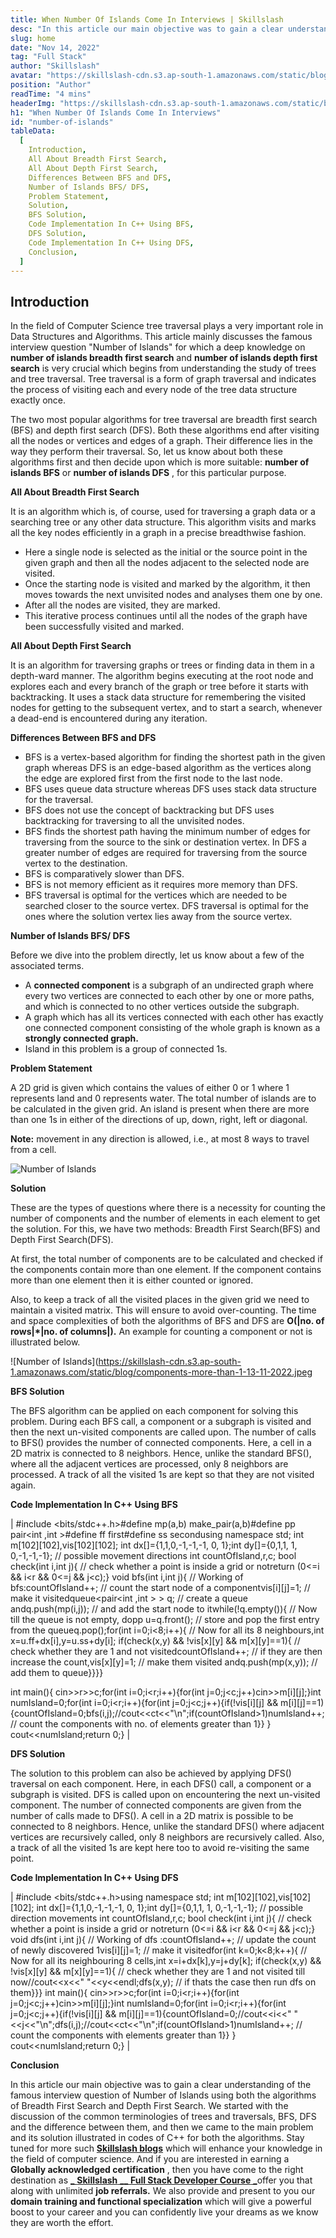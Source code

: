 ```yaml
---
title: When Number Of Islands Come In Interviews | Skillslash
desc: "In this article our main objective was to gain a clear understanding of the famous interview question of Number of Islands."
slug: home
date: "Nov 14, 2022"
tag: "Full Stack"
author: "Skillslash"
avatar: "https://skillslash-cdn.s3.ap-south-1.amazonaws.com/static/blog/avatar-01.webp"
position: "Author"
readTime: "4 mins"
headerImg: "https://skillslash-cdn.s3.ap-south-1.amazonaws.com/static/blog/Number of Islands-01.png"
h1: "When Number Of Islands Come In Interviews"
id: "number-of-islands"
tableData:
  [
    Introduction,
    All About Breadth First Search,
    All About Depth First Search,
    Differences Between BFS and DFS,
    Number of Islands BFS/ DFS,
    Problem Statement,
    Solution,
    BFS Solution,
    Code Implementation In C++ Using BFS,
    DFS Solution,
    Code Implementation In C++ Using DFS,
    Conclusion,
  ]
---
```


## Introduction

In the field of Computer Science tree traversal plays a very important role in Data Structures and Algorithms. This article mainly discusses the famous interview question "Number of Islands" for which a deep knowledge on **number of islands breadth first search** and **number of islands depth first search** is very crucial which begins from understanding the study of trees and tree traversal. Tree traversal is a form of graph traversal and indicates the process of visiting each and every node of the tree data structure exactly once.

The two most popular algorithms for tree traversal are breadth first search (BFS) and depth first search (DFS). Both these algorithms end after visiting all the nodes or vertices and edges of a graph. Their difference lies in the way they perform their traversal. So, let us know about both these algorithms first and then decide upon which is more suitable: **number of islands BFS** or **number of islands DFS** , for this particular purpose.

**All About Breadth First Search**

It is an algorithm which is, of course, used for traversing a graph data or a searching tree or any other data structure. This algorithm visits and marks all the key nodes efficiently in a graph in a precise breadthwise fashion.

- Here a single node is selected as the initial or the source point in the given graph and then all the nodes adjacent to the selected node are visited.
- Once the starting node is visited and marked by the algorithm, it then moves towards the next unvisited nodes and analyses them one by one.
- After all the nodes are visited, they are marked.
- This iterative process continues until all the nodes of the graph have been successfully visited and marked.

**All About Depth First Search**

It is an algorithm for traversing graphs or trees or finding data in them in a depth-ward manner. The algorithm begins executing at the root node and explores each and every branch of the graph or tree before it starts with backtracking. It uses a stack data structure for remembering the visited nodes for getting to the subsequent vertex, and to start a search, whenever a dead-end is encountered during any iteration.

**Differences Between BFS and DFS**

- BFS is a vertex-based algorithm for finding the shortest path in the given graph whereas DFS is an edge-based algorithm as the vertices along the edge are explored first from the first node to the last node.
- BFS uses queue data structure whereas DFS uses stack data structure for the traversal.
- BFS does not use the concept of backtracking but DFS uses backtracking for traversing to all the unvisited nodes.
- BFS finds the shortest path having the minimum number of edges for traversing from the source to the sink or destination vertex. In DFS a greater number of edges are required for traversing from the source vertex to the destination.
- BFS is comparatively slower than DFS.
- BFS is not memory efficient as it requires more memory than DFS.
- BFS traversal is optimal for the vertices which are needed to be searched closer to the source vertex. DFS traversal is optimal for the ones where the solution vertex lies away from the source vertex.

**Number of Islands BFS/ DFS**

Before we dive into the problem directly, let us know about a few of the associated terms.

- A **connected component** is a subgraph of an undirected graph where every two vertices are connected to each other by one or more paths, and which is connected to no other vertices outside the subgraph.
- A graph which has all its vertices connected with each other has exactly one connected component consisting of the whole graph is known as a **strongly connected graph.**
- Island in this problem is a group of connected 1s.

**Problem Statement**

A 2D grid is given which contains the values of either 0 or 1 where 1 represents land and 0 represents water. The total number of islands are to be calculated in the given grid. An island is present when there are more than one 1s in either of the directions of up, down, right, left or diagonal.

**Note:** movement in any direction is allowed, i.e., at most 8 ways to travel from a cell.

![Number of Islands](https://skillslash-cdn.s3.ap-south-1.amazonaws.com/static/blog/no-of-comoponetns-13-11-2022.jpeg)

**Solution**

These are the types of questions where there is a necessity for counting the number of components and the number of elements in each element to get the solution. For this, we have two methods: Breadth First Search(BFS) and Depth First Search(DFS).

At first, the total number of components are to be calculated and checked if the components contain more than one element. If the component contains more than one element then it is either counted or ignored.

Also, to keep a track of all the visited places in the given grid we need to maintain a visited matrix. This will ensure to avoid over-counting. The time and space complexities of both the algorithms of BFS and DFS are **O(|no. of rows|\*|no. of columns|).** An example for counting a component or not is illustrated below.

![Number of Islands](https://skillslash-cdn.s3.ap-south-1.amazonaws.com/static/blog/components-more-than-1-13-11-2022.jpeg

**BFS Solution**

The BFS algorithm can be applied on each component for solving this problem. During each BFS call, a component or a subgraph is visited and then the next un-visited components are called upon. The number of calls to BFS() provides the number of connected components. Here, a cell in a 2D matrix is connected to 8 neighbors. Hence, unlike the standard BFS(), where all the adjacent vertices are processed, only 8 neighbors are processed. A track of all the visited 1s are kept so that they are not visited again.

**Code Implementation In C++ Using BFS**

| #include \<bits/stdc++.h\>#define mp(a,b) make_pair(a,b)#define pp pair\<int ,int \>#define ff first#define ss secondusing namespace std;
int m[102][102],vis[102][102];
int dx[]={1,1,0,-1,-1,-1, 0, 1};int dy[]={0,1,1, 1, 0,-1,-1,-1}; // possible movement directions
int countOfIsland,r,c;
bool check(int i,int j){ // check whether a point is inside a grid or notreturn (0\<=i && i\<r && 0\<=j && j\<c);}
void bfs(int i,int j){ // Working of bfs:countOfIsland++; // count the start node of a componentvis[i][j]=1; // make it visitedqueue\<pair\<int ,int \> \> q; // create a queue andq.push(mp(i,j)); // and add the start node to itwhile(!q.empty()){ // Now till the queue is not empty, dopp u=q.front(); // store and pop the first entry from the queueq.pop();for(int i=0;i\<8;i++){ // Now for all its 8 neighbours,int x=u.ff+dx[i],y=u.ss+dy[i]; if(check(x,y) && !vis[x][y] && m[x][y]==1){ // check whether they are 1 and not visitedcountOfIsland++; // if they are then increase the count,vis[x][y]=1; // make them visited andq.push(mp(x,y)); // add them to queue}}}}

int main(){ cin\>\>r\>\>c;for(int i=0;i\<r;i++){for(int j=0;j\<c;j++)cin\>\>m[i][j];}int numIsland=0;for(int i=0;i\<r;i++){for(int j=0;j\<c;j++){if(!vis[i][j] && m[i][j]==1){countOfIsland=0;bfs(i,j);//cout\<\<ct\<\<"\n";if(countOfIsland\>1)numIsland++; // count the components with no. of elements greater than 1}} }
cout\<\<numIsland;return 0;} |

**DFS Solution**

The solution to this problem can also be achieved by applying DFS() traversal on each component. Here, in each DFS() call, a component or a subgraph is visited. DFS is called upon on encountering the next un-visited component. The number of connected components are given from the number of calls made to DFS(). A cell in a 2D matrix is possible to be connected to 8 neighbors. Hence, unlike the standard DFS() where adjacent vertices are recursively called, only 8 neighbors are recursively called. Also, a track of all the visited 1s are kept here too to avoid re-visiting the same point.

**Code Implementation In C++ Using DFS**

| #include \<bits/stdc++.h\>using namespace std;
int m[102][102],vis[102][102];
int dx[]={1,1,0,-1,-1,-1, 0, 1};int dy[]={0,1,1, 1, 0,-1,-1,-1}; // possible direction movements
int countOfIsland,r,c;
bool check(int i,int j){ // check whether a point is inside a grid or notreturn (0\<=i && i\<r && 0\<=j && j\<c);}
void dfs(int i,int j){ // Working of dfs :countOfIsland++; // update the count of newly discovered 1vis[i][j]=1; // make it visitedfor(int k=0;k\<8;k++){ // Now for all its neighbouring 8 cells,int x=i+dx[k],y=j+dy[k]; if(check(x,y) && !vis[x][y] && m[x][y]==1){ // check whether they are 1 and not visited till now//cout\<\<x\<\<" "\<\<y\<\<endl;dfs(x,y); // if thats the case then run dfs on them}}}
int main(){ cin\>\>r\>\>c;for(int i=0;i\<r;i++){for(int j=0;j\<c;j++)cin\>\>m[i][j];}int numIsland=0;for(int i=0;i\<r;i++){for(int j=0;j\<c;j++){if(!vis[i][j] && m[i][j]==1){countOfIsland=0;//cout\<\<i\<\<" "\<\<j\<\<"\n";dfs(i,j);//cout\<\<ct\<\<"\n";if(countOfIsland\>1)numIsland++; // count the components with elements greater than 1}} }
cout\<\<numIsland;return 0;} |

**Conclusion**

In this article our main objective was to gain a clear understanding of the famous interview question of Number of Islands using both the algorithms of Breadth First Search and Depth First Search. We started with the discussion of the common terminologies of trees and traversals, BFS, DFS and the difference between them, and then we came to the main problem and its solution illustrated in codes of C++ for both the algorithms. Stay tuned for more such [**Skillslash blogs**](https://blog.skillslash.com/) which will enhance your knowledge in the field of computer science. And if you are interested in earning a **Globally acknowledged certification** , then you have come to the right destination as [_ **Skillslash** _](https://skillslash.com/)[_ **Full Stack Developer Course** _](https://skillslash.com/full-stack-developer-course-in-bangalore)offer you that along with unlimited **job referrals.** We also provide and present to you our **domain training and functional specialization** which will give a powerful boost to your career and you can confidently live your dreams as we know they are worth the effort.
